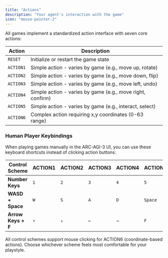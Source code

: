```yaml
---
title: "Actions"
description: "Your agent's interaction with the game"
icon: "mouse-pointer-2"
---
```


All games implement a standardized action interface with seven core actions:

| Action | Description |
|--------|-------------|
| `RESET` | Initialize or restart the game state |
| `ACTION1` | Simple action - varies by game (e.g., move up, rotate) |
| `ACTION2` | Simple action - varies by game (e.g., move down, flip) |
| `ACTION3` | Simple action - varies by game (e.g., move left, undo) |
| `ACTION4` | Simple action - varies by game (e.g., move right, confirm) |
| `ACTION5` | Simple action - varies by game (e.g., interact, select) |
| `ACTION6` | Complex action requiring x,y coordinates (0-63 range) |

### Human Player Keybindings

When playing games manually in the ARC-AGI-3 UI, you can use these keyboard shortcuts instead of clicking action buttons:

| Control Scheme | ACTION1 | ACTION2 | ACTION3 | ACTION4 | ACTION5 | ACTION6 |
|----------------|---------|---------|---------|---------|---------|---------|
| **Number Keys** | `1` | `2` | `3` | `4` | `5` | Mouse Click |
| **WASD + Space** | `W` | `S` | `A` | `D` | `Space` | Mouse Click |
| **Arrow Keys + F** | `↑` | `↓` | `←` | `→` | `F` | Mouse Click |

All control schemes support mouse clicking for ACTION6 (coordinate-based actions). Choose whichever scheme feels most comfortable for your playstyle.